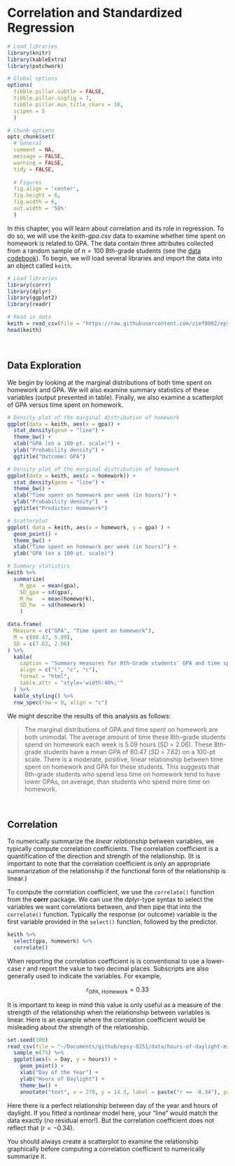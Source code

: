 # Correlation and Standardized Regression {#cor}

```r
# Load libraries
library(knitr)
library(kableExtra)
library(patchwork)

# Global options
options(
  tibble.pillar.subtle = FALSE, 
  tibble.pillar.sigfig = 7, 
  tibble.pillar.min_title_chars = 10,
  scipen = 5
  )

# Chunk options
opts_chunk$set(
  # General
  comment = NA,
  message = FALSE, 
  warning = FALSE,
  tidy = FALSE,
  
  # Figures
  fig.align = 'center',
  fig.height = 6,
  fig.width = 6,  
  out.width = '50%' 
  )
```


In this chapter, you will learn about correlation and its role in regression. To do so, we will use the *keith-gpa.csv* data to examine whether time spent on homework is related to GPA. The data contain three attributes collected from a random sample of $n=100$ 8th-grade students (see the [data codebook](http://zief0002.github.io/epsy-8251/codebooks/keith-gpa.html)). To begin, we will load several libraries and import the data into an object called `keith`. 

```r
# Load libraries
library(corrr)
library(dplyr)
library(ggplot2)
library(readr)

# Read in data
keith = read_csv(file = "https://raw.githubusercontent.com/zief0002/epsy-8251/master/data/keith-gpa.csv")
head(keith)
```

<br />


## Data Exploration

We begin by looking at the marginal distributions of both time spent on homework and GPA. We will also examine summary statistics of these variables (output presented in table). Finally, we also examine a scatterplot of GPA versus time spent on homework.

```r
# Density plot of the marginal distribution of homework
ggplot(data = keith, aes(x = gpa)) +
  stat_density(geom = "line") +
  theme_bw() +
  xlab("GPA (on a 100-pt. scale)") +
  ylab("Probability density") +
  ggtitle("Outcome: GPA")

# Density plot of the marginal distribution of homework
ggplot(data = keith, aes(x = homework)) +
  stat_density(geom = "line") +
  theme_bw() +
  xlab("Time spent on homework per week (in hours)") +
  ylab("Probability density")  +
  ggtitle("Predictor: Homework")

# Scatterplot
ggplot( data = keith, aes(x = homework, y = gpa) ) +
  geom_point() +
  theme_bw() +
  xlab("Time spent on homework per week (in hours)") +
  ylab("GPA (on a 100-pt. scale)")
```

```r
# Summary statistics
keith %>%
  summarize(
    M_gpa  = mean(gpa),
    SD_gpa = sd(gpa),
    M_hw   = mean(homework),
    SD_hw  = sd(homework)
    )
```



```r
data.frame(
  Measure = c("GPA", "Time spent on homework"),
  M = c(80.47, 5.09),
  SD = c(7.62, 2.06)
) %>%
  kable(
    caption = "Summary measures for 8th-Grade students' GPA and time spent on homework",
    align = c("l", "c", "c"),
    format = "html",
    table.attr = "style='width:40%;'"
  ) %>%
  kable_styling() %>%
  row_spec(row = 0, align = "c")
```

We might describe the results of this analysis as follows:

> The marginal distributions of GPA and time spent on homework are both unimodal. The average amount of time these 8th-grade students spend on homework each week is 5.09 hours (*SD* = 2.06). These 8th-grade students have a mean GPA of 80.47 (*SD* = 7.62) on a 100-pt scale. There is a moderate, positive, linear relationship between time spent on homework and GPA for these students. This suggests that 8th-grade students who spend less time on homework tend to have lower GPAs, on average, than students who spend more time on homework.

<br />


## Correlation

To numerically summarize the *linear relationship* between variables, we typically compute correlation coefficients. The correlation coefficient is a quantification of the direction and strength of the relationship. (It is important to note that the correlation coefficient is only an appropriate summarization of the relationship if the functional form of the relationship is linear.) 

To compute the correlation coefficient, we use the `correlate()` function from the **corrr** package. We can use the dplyr-type syntax to select the variables we want correlations between, and then pipe that into the `correlate()` function. Typically the response (or outcome) variable is the first variable provided in the `select()` function, followed by the predictor.

```r
keith %>%
  select(gpa, homework) %>%
  correlate()
```

When reporting the correlation coefficient is is conventional to use a lower-case $r$ and report the value to two decimal places. Subscripts are also generally used to indicate the variables. For example,

$$
r_{\mathrm{GPA,~Homework}} = 0.33
$$

It is important to keep in mind this value is only useful as a measure of the strength of the relationship when the relationship between variables is linear. Here is an example where the correlation coefficient would be misleading about the strength of the relationship.

```r
set.seed(100)
read_csv(file = "~/Documents/github/epsy-8251/data/hours-of-daylight-minneapolis.csv") %>%
  sample_n(75) %>%
  ggplot(aes(x = Day, y = hours)) +
    geom_point() +
    xlab("Day of the Year") +
    ylab("Hours of Daylight") +
    theme_bw() +
    annotate("text", x = 270, y = 14.3, label = paste("r == -0.34"), parse = TRUE)
```

Here there is a perfect relationship between day of the year and hours of daylight. If you fitted a nonlinear model here, your "line" would match the data exactly (no residual error!). But the correlation coefficient does not reflect that ($r=-0.34$).

:::note
You should always create a scatterplot to examine the relationship graphically before computing a correlation coefficient to numerically summarize it. 
:::


